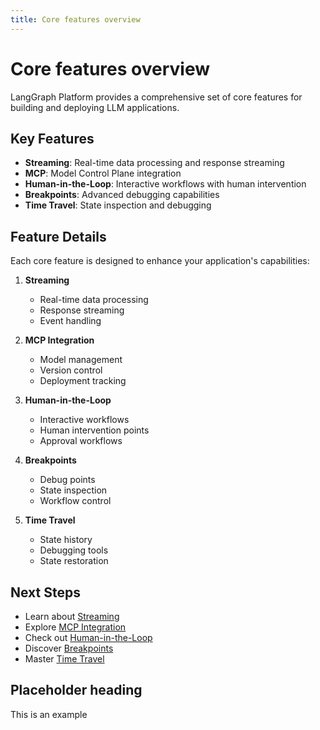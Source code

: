 ```yaml
---
title: Core features overview
---
```


# Core features overview

LangGraph Platform provides a comprehensive set of core features for building and deploying LLM applications.

## Key Features

- **Streaming**: Real-time data processing and response streaming
- **MCP**: Model Control Plane integration
- **Human-in-the-Loop**: Interactive workflows with human intervention
- **Breakpoints**: Advanced debugging capabilities
- **Time Travel**: State inspection and debugging

## Feature Details

Each core feature is designed to enhance your application's capabilities:

1. **Streaming**
   - Real-time data processing
   - Response streaming
   - Event handling

2. **MCP Integration**
   - Model management
   - Version control
   - Deployment tracking

3. **Human-in-the-Loop**
   - Interactive workflows
   - Human intervention points
   - Approval workflows

4. **Breakpoints**
   - Debug points
   - State inspection
   - Workflow control

5. **Time Travel**
   - State history
   - Debugging tools
   - State restoration

## Next Steps

- Learn about [Streaming](/langgraph-platform/production-orchestration/streaming)
- Explore [MCP Integration](/langgraph-platform/production-orchestration/mcp)
- Check out [Human-in-the-Loop](/langgraph-platform/production-orchestration/hitl)
- Discover [Breakpoints](/langgraph-platform/production-orchestration/breakpoints)
- Master [Time Travel](/langgraph-platform/production-orchestration/time-travel) 

## Placeholder heading

This is an example